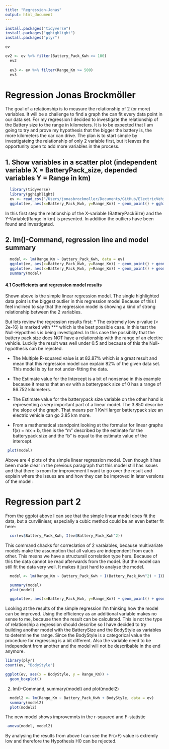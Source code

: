 ```yaml
---
title: "Regression-Jonas"
output: html_document
---
```

```r
install.packages("tidyverse")
install.packages("gghighlight")
install.packages("plyr")
```

```r
ev 

ev2 <- ev %>% filter(Battery_Pack_Kwh >= 100)
  ev2
  
  ev3 <- ev %>% filter(Range_Km >= 500)
  ev3
```

# Regression Jonas Brockmöller
The goal of a relationship is to measure the relationship of 2 (or more) variables. It will be a challenge to find a graph the can fit every data point in our data set. For my regression I decided to investigate the relationship of the Battery size to the range in kilometers. It is to be expected that I am going to try and prove my hypothesis that the bigger the battery is, the more kilometers the car can drive. The plan is to start simple by investigateing the relationship of only 2 variable first, but it leaves the opportunity open to add more variables in the process.

## 1. Show variables in a scatter plot (independent variable X = BatteryPack_size, depended variables Y = Range in km)
```r
  library(tidyverse)
  library(gghighlight)
  ev <- read_csv("/Users/jonasbrockmoller/Documents/GitHub/ElectricVehiclesEDA/Dataset/ElectricCarData_Clean_Me.csv")
  ggplot(ev, aes(x=Battery_Pack_Kwh, y=Range_Km)) + geom_point() + gghighlight(Battery_Pack_Kwh > 100)
```
In this first step the relationship of the X-variable (BatteryPackSize) and the Y-Variable(Range in km) is presented. In addition the outliers have been found and investigated.

## 2. lm()-Command, regression line and model summary
```r
  model <- lm(Range_Km ~ Battery_Pack_Kwh, data = ev)
  ggplot(ev, aes(x=Battery_Pack_Kwh, y=Range_Km)) + geom_point() + geom_smooth(method='lm', formula= y~x)
  ggplot(ev, aes(x=Battery_Pack_Kwh, y=Range_Km)) + geom_point() + geom_smooth(method='lm', formula= y~x) + gghighlight(Range_Km == 575)
  summary(model)
```
#### 4.1 Coefficients and regression model results
Shown above is the simple linear regression model. The single highlighted data point is the biggest outlier in this regression model.Because of this I feel inclined to say that the regression model is showing a kind of strong relationship between the 2 variables.

But lets review the regression results first:
* The extremely low p-value (< 2e-16) is marked with *** which is the best possible case. In this test the Null-Hypothesis is being investigated. In this case the possiblity that the battery pack size does NOT have a relationship with the range of an electirc vehicle. Luckily the result was well under 0.5 and because of this the Null-hypothesis can be rejected. 

* The Multiple R-squared value is at 82.87% which is a great result and mean that this regression model can explain 82% of the given data set. This model is by far not under-fitting the data.

* The Estimate value for the Intercept is a bit of nonsense in this example because it means that an ev with a batterypack size of 0 has a range of 86.752 kilometers.

* The Estimate value for the batterypack size variable on the other hand is representing a very important part of a linear model. The 3.850 describe the slope of the graph. That means per 1 KwH larger batterypack size an electric vehicle can go 3.85 km more.

* From a mathematical standpoint looking at the formular for linear graphs f(x) = mx + b, then is the "m" described by the estimate for the batterypack size and the "b" is equal to the estimate value of the intercept.

```r
 plot(model)
```
Above are 4 plots of the simple linear regression model. Even though it has been made clear in the previous paragraph that this model still has issues and that there is room for improvement I want to go over the result and explain where the issues are and how they can be improved in later versions of the model:


  
  
# Regression part 2
  
From the ggplot above I can see that the simple linear model does fit the data, but a curviliniear, especially a cubic method could be an even better fit here:
  
```r
  cor(ev$Battery_Pack_Kwh, I(ev$Battery_Pack_Kwh^2))
```
This command chacks for correclation of 2 varaiables, because multivariate models make the assumption that all values are independent from each other. This means we have a structurall correlation type here. Because of this the data cannot be read afterwards from the model. But the model can still fit the data very well. It makes it just hard to analyse the model.
  
```r
  model <- lm(Range_Km ~ Battery_Pack_Kwh + I(Battery_Pack_Kwh^2) + I(Battery_Pack_Kwh ^3), data = ev)

  summary(model)
  plot(model)

  ggplot(ev, aes(x=Battery_Pack_Kwh, y=Range_Km)) + geom_point() + geom_smooth(method='auto', formula= y~x)
```

Looking at the results of the simple regression I'm thinking how the model can be improved. Using the efficiency as an additional variable makes no sense to me, because then the result can be calculated. This is not the type of relationship a regression should describe so I have decided to try building another model with the BatterySize and the BodyStyle as variables to determine the range.
Since the BodyStyle is a categorical value the procedure for regressing is a bit different. Also the variable need to be independent from another and the model will not be describable in the end anymore.

```r
library(plyr)
count(ev, "BodyStyle")

ggplot(ev, aes(x = BodyStyle, y = Range_Km)) +
  geom_boxplot()
```

2. lm()-Command, summary(model) and plot(model2)
```r
  model2 <- lm(Range_Km ~ Battery_Pack_Kwh + BodyStyle, data = ev)
  summary(model2)
  plot(model2)
```

The new model shows improvemnts in the r-squared and F-statistic

```r
 anova(model, model2)
```
By analysing the results from above I can see the Pr(>F) value is extremly low and therefore the Hypothesis H0 can be rejected.


  